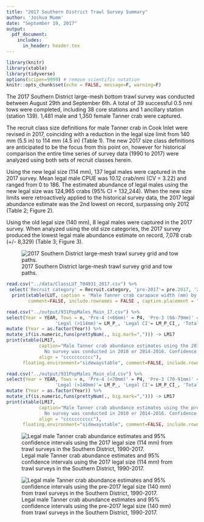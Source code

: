 ```yaml
---
title: "2017 Southern District Trawl Survey Summary"
author: 'Joshua Mumm'      
date: "September 19, 2017"
output:
  pdf_document:
    includes:
      in_header: header.tex
---
```

```r
library(knitr)
library(xtable)
library(tidyverse)
options(scipen=9999) # remove scientific notation
knitr::opts_chunk$set(echo = FALSE, message=F, warning=F)
```

The 2017 Southern District large-mesh bottom trawl survey was conducted between August 29th and September 6th.  A total of 39 successful 0.5 nmi tows were completed, including 38 core stations and 1 ancillary station (station 139).  1,481 male and 1,350 female Tanner crab were captured.

The recruit class size definitions for male Tanner crab in Cook Inlet were revised in 2017, coinciding with a reduction in the legal size limit from 140 mm (5.5 in) to 114 mm (4.5 in) (Table 1).  The new 2017 size class definitions are anticipated to be the focus from this point on, however for historical comparison the entire time series of survey data (1990 to 2017) were analyzed using both sets of recruit classes herein.

Using the new legal size (114 mm), 137 legal males were captured in the 2017 survey.  Mean legal male CPUE was 10.12 crab/nmi (CV = 3.22) and ranged from 0 to 186.  The estimated abundance of legal males using the new legal size was 124,965 crabs (95% CI = 132,244).  When the new size limits were retroactively applied to the historical survey data, the 2017 legal abundance estimate was the 2nd lowest on record, surpassing only 2012 (Table 2; Figure 2).

Using the old legal size (140 mm), 8 legal males were captured in the 2017 survey.  When analyzed using the old size categories, the 2017 survey produced the lowest legal male abundance estimate on record, 7,078 crab (+/- 8,329) (Table 3; Figure 3).      
   
    

\newpage

![2017 Southern District large-mesh trawl survey grid and tow paths.](../figs/2017T04tows_170919.png)

```r
read.csv("../data/ClassLUT_T04931_2017.csv") %>%
 select('Recruit category' = Recruit.category, 'pre-2017'= pre.2017, '2017' = X2017) -> LUT
  print(xtable(LUT, caption = 'Male Tanner crab carapace width (mm) by recruit category for the Southern Distric trawl surveys.'),
        comment=FALSE, include.rownames = FALSE , caption.placement = "top")
```  

```r
read.csv("../output/931PopMales_Main_17.csv") %>%
select(Year = YEAR, Tows = n, 'Pre-4 (<66mm)' = P4, 'Pre-3 (66-79mm)' = P3, 'Pre-2 (80-95mm)' = P2, 'Pre-1 (96-113mm)' = P1,
                  'Legal (>114mm)'= LM_P_, 'Legal CI'= LM_P_CI_, 'Total' = TM_P_, 'Total CI'= TM_P_CI_ ) %>%
mutate (Year = as.factor(Year)) %>%
mutate_if(is.numeric,funs(prettyNum(., big.mark=","))) -> LM17
print(xtable(LM17,
            caption="Male Tanner crab abundance estimates using the 2017 size class revisions from trawl surveys in the Southern District, 1990-2017.
              No survey was conducted in 2010 or 2014-2016. Confidence Intervals are at 95%.",
            align = "ccccccccccc"),
      floating.environment="sidewaystable", comment=FALSE, include.rownames = FALSE , caption.placement = "top")
```   


```r
read.csv("../output/931PopMales_Main_old.csv") %>%
select(Year = YEAR, Tows = n, 'Pre-4 (<70mm)' = P4, 'Pre-3 (70-91mm)' = P3, 'Pre-2 (92-114mm)' = P2, 'Pre-1 (115-139mm)' = P1,
                  'Legal (>140mm)'= LM_P_, 'Legal CI'= LM_P_CI_, 'Total' = TM_P_, 'Total CI'= TM_P_CI_ ) %>%
mutate (Year = as.factor(Year)) %>%
mutate_if(is.numeric,funs(prettyNum(., big.mark=","))) -> LM17
print(xtable(LM17,
            caption="Male Tanner crab abundance estimates using the pre-2017 size class definitions from trawl surveys in the Southern District, 1990-2017.
              No survey was conducted in 2010 or 2014-2016. Confidence Intervals are at 95%.",
            align = "ccccccccccc"),
      floating.environment="sidewaystable", comment=FALSE, include.rownames = FALSE , caption.placement = "top")
```   

\newpage


![Legal male Tanner crab abundance estimates and 95% confidence intervals using the 2017 legal size (114 mm) from trawl surveys in the Southern District, 1990-2017.](../figs/T04LM_2017SCs.png)

![Legal male Tanner crab abundance estimates and 95% confidence intervals using the pre-2017 legal size (140 mm) from trawl surveys in the Southern District, 1990-2017.](../figs/T04LM_oldSCs.png)